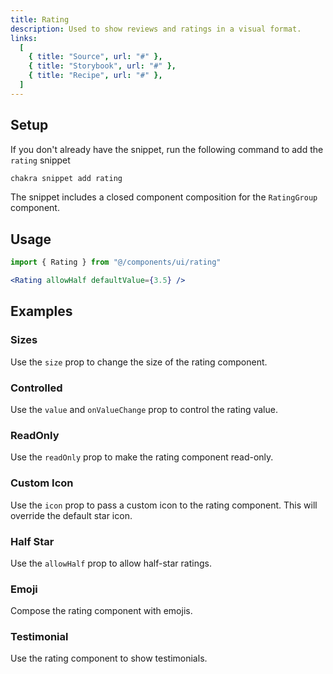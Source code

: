 ```yaml
---
title: Rating
description: Used to show reviews and ratings in a visual format.
links:
  [
    { title: "Source", url: "#" },
    { title: "Storybook", url: "#" },
    { title: "Recipe", url: "#" },
  ]
---
```


<ExampleTabs name="rating-basic" />

## Setup

If you don't already have the snippet, run the following command to add the
`rating` snippet

```sh
chakra snippet add rating
```

The snippet includes a closed component composition for the `RatingGroup`
component.

## Usage

```jsx
import { Rating } from "@/components/ui/rating"
```

```jsx
<Rating allowHalf defaultValue={3.5} />
```

## Examples

### Sizes

Use the `size` prop to change the size of the rating component.

<ExampleTabs name="rating-with-sizes" />

### Controlled

Use the `value` and `onValueChange` prop to control the rating value.

<ExampleTabs name="rating-controlled" />

### ReadOnly

Use the `readOnly` prop to make the rating component read-only.

<ExampleTabs name="rating-with-readonly" />

### Custom Icon

Use the `icon` prop to pass a custom icon to the rating component. This will
override the default star icon.

<ExampleTabs name="rating-with-custom-icon" />

### Half Star

Use the `allowHalf` prop to allow half-star ratings.

<ExampleTabs name="rating-with-half" />

### Emoji

Compose the rating component with emojis.

<ExampleTabs name="rating-emoji" />

### Testimonial

Use the rating component to show testimonials.

<ExampleTabs name="rating-in-testimonial" />
